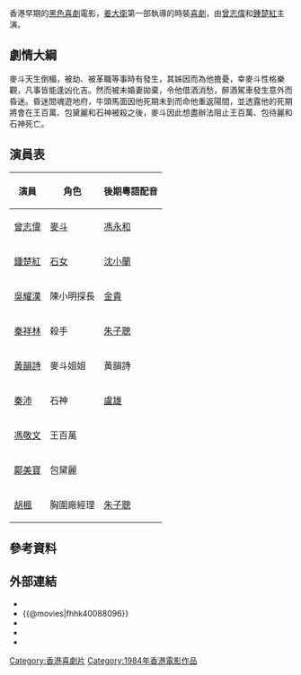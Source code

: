 {{Infobox Film
|name        = 上天救命
|original_name = ''{{lang|en|Heaven Can Help}}''
|image       = Shang tian jiu ming VHS cover.jpg
|caption     = 
|director    = [[姜大衛|姜大衛]]
|producer    = [[黃百鳴|黃百鳴]]
|producer_2  = [[張之亮|張之亮]]、[[黎永強|黎永強]]
|writer      = [[黃百鳴|黃百鳴]]<br>[[盧堅|盧堅]]<br>[[區華漢|區華漢]]
|starring    = [[曾志偉|曾志偉]]<br>[[鍾楚紅|鍾楚紅]]<br>[[吳耀漢|吳耀漢]]<br>[[秦祥林|秦祥林]]<br>[[黃韻詩|黃韻詩]]<br>[[秦沛|秦沛]]
|distributor = 新藝城 (香港)
|剪輯 = [[周國忠|周國忠]]
|攝影 = 敖志君、劉滿棠
|music       = [[鄧少林|鄧少林]]、[[鍾肇峰|鍾肇峰]]
|released    = {{HKG-1959}} {{film date|1984|5|5}}
|runtime     = 90 分鐘
|country = {{HKG-1959}}
|language    = [[粵語|粵語]]、[[普通話|普通話]]
|followed_by = 
|imdb_id     = tt0088096
|gross       = HK $10,123,531.00
}}

{{engname|《上天救命》|''Heaven Can Help''}}香港早期的[[黑色喜劇|黑色喜劇]]電影，[[姜大衛|姜大衛]]第一部執導的時裝[[喜劇|喜劇]]，由[[曾志偉|曾志偉]]和[[鍾楚紅|鍾楚紅]]主演。

==劇情大綱 ==
麥斗天生倒楣，被劫、被革職等事時有發生，其姊因而為他擔憂，幸麥斗性格樂觀，凡事皆能逢凶化吉。然而被未婚妻拋棄，令他借酒消愁，醉酒駕車發生意外而昏迷。昏迷間魂遊地府，牛頭馬面因他死期未到而命他重返陽間，並透露他的死期將會在王百萬、包黛麗和石神被殺之後，麥斗因此想盡辦法阻止王百萬、包待麗和石神死亡。

==演員表==
{| class="wikitable"
! 演員
! 角色
! 後期粵語配音
|-
| [[曾志偉|曾志偉]] || [[墨斗|麥斗]] || [[馮永和|馮永和]]
|-
| [[鍾楚紅|鍾楚紅]] || [[石女|石女]] || [[沈小蘭|沈小蘭]] 
|-
| [[吳耀漢|吳耀漢]] || 陳小明探長 || [[金貴|金貴]]
|-
| [[秦祥林|秦祥林]] || 殺手 || [[朱子聰|朱子聰]]
|-
| [[黃韻詩|黃韻詩]] || 麥斗姐姐 || 黃韻詩
|-
| [[秦沛|秦沛]] || 石神 || [[盧雄|盧雄]]
|-
| [[馮敬文|馮敬文]] || 王百萬 || 
|-
| [[鄺美寶|鄺美寶]] || 包黛麗 || 
|-
| [[胡楓|胡楓]] || 胸圍廠經理 || [[朱子聰|朱子聰]]
|}

== 參考資料 ==
{{reflist}}

== 外部連結 ==
*{{hkmdb title|6574}}
*{{@movies|fhhk40088096}}
*{{douban}}
*{{Mtime|23842}}
*{{imdb title|0088096}}

[[Category:香港喜劇片|Category:香港喜劇片]]
[[Category:1984年香港電影作品|Category:1984年香港電影作品]]